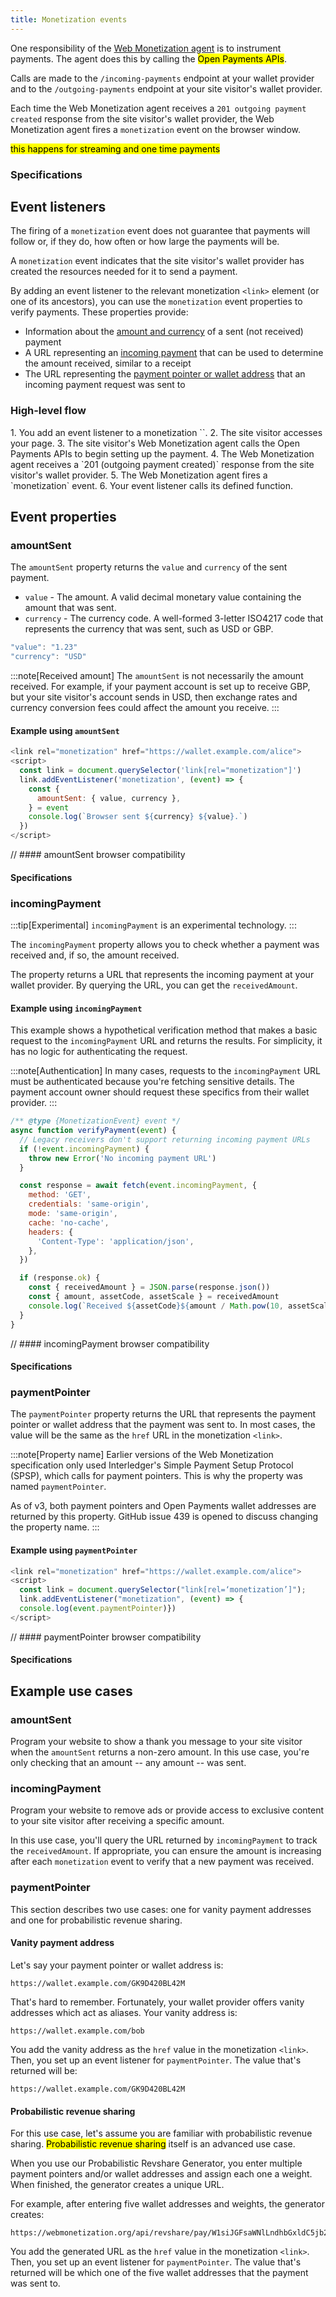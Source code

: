 ```yaml
---
title: Monetization events
---
```



One responsibility of the [Web Monetization agent](/resources/glossary/#web-monetization-agent) is to instrument payments. The agent does this by calling the <mark>Open Payments APIs</mark>. 

Calls are made to the <LinkOut href="https://openpayments.dev/apis/resource-server/operations/create-incoming-payment/">`/incoming-payments`</LinkOut> endpoint at your wallet provider and to the <LinkOut href="https://openpayments.dev/apis/resource-server/operations/create-outgoing-payment/">`/outgoing-payments`</LinkOut> endpoint at your site visitor's wallet provider.

Each time the Web Monetization agent receives a `201 outgoing payment created` response from the site visitor's wallet provider, the Web Monetization agent fires a `monetization` event on the browser window. 

<p><mark>this happens for streaming and one time payments</mark></p>

### Specifications

<Specification anchor='events' />

## Event listeners

The firing of a `monetization` event does not guarantee that payments will follow or, if they do, how often or how large the payments will be. 

A `monetization` event indicates that the site visitor's wallet provider has created the resources needed for it to send a payment. 

By adding an event listener to the relevant monetization `<link>` element (or one of its ancestors), you can use the `monetization` event properties to verify payments. These properties provide:

* Information about the [amount and currency](#amountsent) of a sent (not received) payment
* A URL representing an [incoming payment](#incomingpayment) that can be used to determine the amount received, similar to a receipt
* The URL representing the [payment pointer or wallet address](#paymentpointer) that an incoming payment request was sent to

### High-level flow

<Steps>
1. You add an event listener to a monetization `<link>`.
2. The site visitor accesses your page.
3. The site visitor's Web Monetization agent calls the Open Payments APIs to begin setting up the payment. 
4. The Web Monetization agent receives a `201 (outgoing payment created)` response from the site visitor's wallet provider.
5. The Web Monetization agent fires a `monetization` event.
6. Your event listener calls its defined function.
</Steps>

## Event properties

### amountSent

The `amountSent` property returns the `value` and `currency` of the sent payment. 

* `value` - The amount. A <LinkOut href="https://www.w3.org/TR/payment-request/#dfn-valid-decimal-monetary-value">valid decimal monetary value</LinkOut> containing the amount that was sent.
* `currency` - The currency code. A well-formed 3-letter <LinkOut href="https://www.iban.com/currency-codes">ISO4217</LinkOut> code that represents the currency that was sent, such as USD or GBP.

```js title="Example"
"value": "1.23"
"currency": "USD"
```

:::note[Received amount]
The `amountSent` is not necessarily the amount received. For example, if your payment account is set up to receive GBP, but your site visitor's account sends in USD, then exchange rates and currency conversion fees could affect the amount you receive.
:::

#### Example using `amountSent`

```js
<link rel="monetization" href="https://wallet.example.com/alice">
<script>
  const link = document.querySelector('link[rel="monetization"]')
  link.addEventListener('monetization', (event) => {
    const {
      amountSent: { value, currency },
    } = event
    console.log(`Browser sent ${currency} ${value}.`)
  })
</script>
```

<Hidden>

// #### amountSent browser compatibility

<BrowserCompat json={amountSent} />

</Hidden>

#### Specifications

<Specification anchor='amountsent-attribute' />

### incomingPayment

:::tip[Experimental]
`incomingPayment` is an <LinkOut href="https://developer.mozilla.org/en-US/docs/MDN/Writing_guidelines/Experimental_deprecated_obsolete#experimental">experimental technology</LinkOut>.
:::

The `incomingPayment` property allows you to check whether a payment was received and, if so, the amount received. 

The property returns a URL that represents the incoming payment at your wallet provider. By querying the URL, you can get the `receivedAmount`.

#### Example using `incomingPayment`

This example shows a hypothetical verification method that makes a basic request to the `incomingPayment` URL and returns the results. For simplicity, it has no logic for authenticating the request. 

:::note[Authentication]
In many cases, requests to the `incomingPayment` URL must be authenticated because you're fetching sensitive details. The payment account owner should request these specifics from their wallet provider.
:::

```js
/** @type {MonetizationEvent} event */
async function verifyPayment(event) {
  // Legacy receivers don't support returning incoming payment URLs
  if (!event.incomingPayment) {
    throw new Error('No incoming payment URL')
  }

  const response = await fetch(event.incomingPayment, {
    method: 'GET',
    credentials: 'same-origin',
    mode: 'same-origin',
    cache: 'no-cache',
    headers: {
      'Content-Type': 'application/json',
    },
  })

  if (response.ok) {
    const { receivedAmount } = JSON.parse(response.json())
    const { amount, assetCode, assetScale } = receivedAmount
    console.log(`Received ${assetCode}${amount / Math.pow(10, assetScale)}.`)
  }
}
```

<Hidden>

// #### incomingPayment browser compatibility

<BrowserCompat json={incomingPayment} />

</Hidden>

#### Specifications

<Specification anchor='incomingpayment-attribute' />

### paymentPointer

The `paymentPointer` property returns the URL that represents the payment pointer or wallet address that the payment was sent to. In most cases, the value will be the same as the `href` URL in the monetization `<link>`.

:::note[Property name]
Earlier versions of the Web Monetization specification only used Interledger's Simple Payment Setup Protocol (SPSP), which calls for payment pointers. This is why the property was named `paymentPointer`. 

As of v3, both payment pointers and Open Payments wallet addresses are returned by this property. GitHub issue <LinkOut href="https://github.com/WICG/webmonetization/issues/439">439</LinkOut> is opened to discuss changing the property name.
:::

#### Example using `paymentPointer`

```js
<link rel="monetization" href="https://wallet.example.com/alice">
<script>
  const link = document.querySelector("link[rel=‘monetization’]");
  link.addEventListener("monetization", (event) => {
  console.log(event.paymentPointer)})
</script>
```

<Hidden>

// #### paymentPointer browser compatibility

<BrowserCompat json={paymentPointer} />

</Hidden>

#### Specifications

<Specification anchor='paymentpointer-attribute' />

## Example use cases

### amountSent

Program your website to show a thank you message to your site visitor when the `amountSent` returns a non-zero amount. In this use case, you're only checking that an amount -- any amount -- was sent. 

### incomingPayment

Program your website to remove ads or provide access to exclusive content to your site visitor after receiving a specific amount. 

In this use case, you'll query the URL returned by `incomingPayment` to track the `receivedAmount`. If appropriate, you can ensure the amount is increasing after each `monetization` event to verify that a new payment was received.

### paymentPointer

This section describes two use cases: one for vanity payment addresses and one for probabilistic revenue sharing.

#### Vanity payment address

Let's say your payment pointer or wallet address is:

```
https://wallet.example.com/GK9D420BL42M
```

That's hard to remember. Fortunately, your wallet provider offers vanity addresses which act as aliases. Your vanity address is:

```
https://wallet.example.com/bob
```

You add the vanity address as the `href` value in the monetization  `<link>`. Then, you set up an event listener for `paymentPointer`. The value that's returned will be:

```
https://wallet.example.com/GK9D420BL42M
```

#### Probabilistic revenue sharing

For this use case, let's assume you are familiar with probabilistic revenue sharing. <mark>Probabilistic revenue sharing</mark> itself is an advanced use case. 

When you use our Probabilistic Revshare Generator, you enter multiple payment pointers and/or wallet addresses and assign each one a weight. When finished, the generator creates a unique URL.

For example, after entering five wallet addresses and weights, the generator creates:

```http wrap
https://webmonetization.org/api/revshare/pay/W1siJGFsaWNlLndhbGxldC5jb20iLDUwLCIkYWxpY2"
```

You add the generated URL as the `href` value in the monetization  `<link>`. Then, you set up an event listener for `paymentPointer`. The value that's returned will be which one of the five wallet addresses that the payment was sent to.